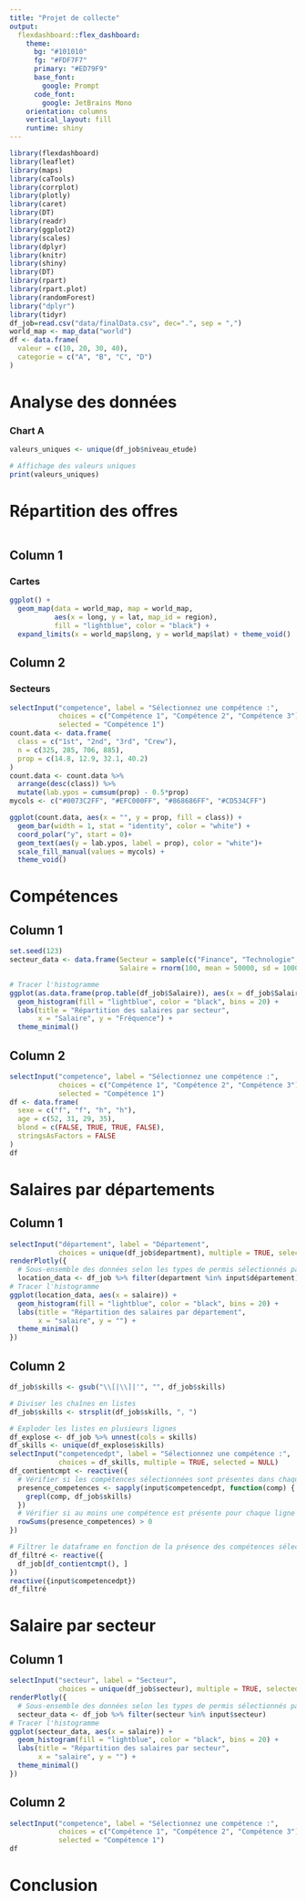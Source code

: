 ---
title: "Projet de collecte"
output: 
  flexdashboard::flex_dashboard:
    theme:
      bg: "#101010"
      fg: "#FDF7F7" 
      primary: "#ED79F9"
      base_font:
        google: Prompt
      code_font:
        google: JetBrains Mono
    orientation: columns
    vertical_layout: fill
    runtime: shiny
---

```{r setup, include=FALSE}
library(flexdashboard)
library(leaflet)
library(maps)
library(caTools)
library(corrplot)
library(plotly)
library(caret)
library(DT)
library(readr)
library(ggplot2)
library(scales)
library(dplyr)
library(knitr)
library(shiny)
library(DT)
library(rpart)
library(rpart.plot)
library(randomForest)
library("dplyr")
library(tidyr)
df_job=read.csv("data/finalData.csv", dec=".", sep = ",")
world_map <- map_data("world")
df <- data.frame(
  valeur = c(10, 20, 30, 40),
  categorie = c("A", "B", "C", "D")
)
```

# Analyse des données 
### Chart A

```{r}
valeurs_uniques <- unique(df_job$niveau_etude)

# Affichage des valeurs uniques
print(valeurs_uniques)
```

# Répartition des offres 
```{r}


```
## Column 1 {data-width=650}
### Cartes
```{r}

ggplot() +
  geom_map(data = world_map, map = world_map,
           aes(x = long, y = lat, map_id = region),
           fill = "lightblue", color = "black") +
  expand_limits(x = world_map$long, y = world_map$lat) + theme_void()
```

## Column 2 {data-width=350}
### Secteurs
```{r}
selectInput("competence", label = "Sélectionnez une compétence :", 
            choices = c("Compétence 1", "Compétence 2", "Compétence 3"),
            selected = "Compétence 1")
count.data <- data.frame(
  class = c("1st", "2nd", "3rd", "Crew"),
  n = c(325, 285, 706, 885),
  prop = c(14.8, 12.9, 32.1, 40.2)
)
count.data <- count.data %>%
  arrange(desc(class)) %>%
  mutate(lab.ypos = cumsum(prop) - 0.5*prop)
mycols <- c("#0073C2FF", "#EFC000FF", "#868686FF", "#CD534CFF")

ggplot(count.data, aes(x = "", y = prop, fill = class)) +
  geom_bar(width = 1, stat = "identity", color = "white") +
  coord_polar("y", start = 0)+
  geom_text(aes(y = lab.ypos, label = prop), color = "white")+
  scale_fill_manual(values = mycols) +
  theme_void()
```

# Compétences
## Column 1 {data-width=650}
```{r}
set.seed(123)
secteur_data <- data.frame(Secteur = sample(c("Finance", "Technologie", "Santé", "Éducation"), 100, replace = TRUE),
                           Salaire = rnorm(100, mean = 50000, sd = 10000))

# Tracer l'histogramme
ggplot(as.data.frame(prop.table(df_job$Salaire)), aes(x = df_job$Salaire)) +
  geom_histogram(fill = "lightblue", color = "black", bins = 20) +
  labs(title = "Répartition des salaires par secteur",
       x = "Salaire", y = "Fréquence") +
  theme_minimal()

```

## Column 2 {data-width=350}
```{r}
selectInput("competence", label = "Sélectionnez une compétence :", 
            choices = c("Compétence 1", "Compétence 2", "Compétence 3"),
            selected = "Compétence 1")
df <- data.frame(
  sexe = c("f", "f", "h", "h"),
  age = c(52, 31, 29, 35),
  blond = c(FALSE, TRUE, TRUE, FALSE),
  stringsAsFactors = FALSE
)
df
```

# Salaires par départements
## Column 1 {data-width=650}
```{r}
selectInput("département", label = "Département",
            choices = unique(df_job$department), multiple = TRUE, selected = NULL)
renderPlotly({
  # Sous-ensemble des données selon les types de permis sélectionnés par l'utilisateur
  location_data <- df_job %>% filter(department %in% input$département)
# Tracer l'histogramme
ggplot(location_data, aes(x = salaire)) +
  geom_histogram(fill = "lightblue", color = "black", bins = 20) +
  labs(title = "Répartition des salaires par département",
       x = "salaire", y = "") +
  theme_minimal()
})

```

## Column 2 {data-width=350}
```{r}
df_job$skills <- gsub("\\[|\\]|'", "", df_job$skills)

# Diviser les chaînes en listes
df_job$skills <- strsplit(df_job$skills, ", ")

# Exploder les listes en plusieurs lignes
df_explose <- df_job %>% unnest(cols = skills)
df_skills <- unique(df_explose$skills)
selectInput("competencedpt", label = "Sélectionnez une compétence :", 
            choices = df_skills, multiple = TRUE, selected = NULL)
df_contientcmpt <- reactive({
  # Vérifier si les compétences sélectionnées sont présentes dans chaque ligne
  presence_competences <- sapply(input$competencedpt, function(comp) {
    grepl(comp, df_job$skills)
  })
  # Vérifier si au moins une compétence est présente pour chaque ligne
  rowSums(presence_competences) > 0
})

# Filtrer le dataframe en fonction de la présence des compétences sélectionnées
df_filtré <- reactive({
  df_job[df_contientcmpt(), ]
})
reactive({input$competencedpt})
df_filtré
```

# Salaire par secteur
## Column 1 {data-width=650}
```{r}
selectInput("secteur", label = "Secteur",
            choices = unique(df_job$secteur), multiple = TRUE, selected = NULL)
renderPlotly({
  # Sous-ensemble des données selon les types de permis sélectionnés par l'utilisateur
  secteur_data <- df_job %>% filter(secteur %in% input$secteur)
# Tracer l'histogramme
ggplot(secteur_data, aes(x = salaire)) +
  geom_histogram(fill = "lightblue", color = "black", bins = 20) +
  labs(title = "Répartition des salaires par secteur",
       x = "salaire", y = "") +
  theme_minimal()
})
```

## Column 2 {data-width=350}
```{r}
selectInput("competence", label = "Sélectionnez une compétence :", 
            choices = c("Compétence 1", "Compétence 2", "Compétence 3"),
            selected = "Compétence 1")
df
```

# Conclusion

```{r}

```

